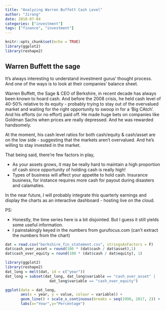 ```yaml
---
title: "Analyzing Warren Buffett Cash Level"
author: "Jirong"
date: 2018-07-04
categories: ["investment"]
tags: ["finance", "investment"]
---
```


```r
knitr::opts_chunk$set(echo = TRUE)
library(ggplot2)
library(reshape2)
```

## Warren Buffett the sage

It's always interesting to understand investment gurus' thought process. And one of the ways is to look at their companies' balance sheet.

Warren Buffett, the Sage & CEO of Berkshire, in recent decade has always been known to hoard cash. And before the 2008 crisis, he held cash level of 40-50% relative to its equity - probably trying to stay out of the overvalued market and waiting for the right opportunity to swoop in for a 'Big CAtch'. And his efforts (or no effort) paid off. He made huge bets on companies like Goldman Sachs when prices are really depressed. And he was rewarded handsomely. 

At the moment, his cash level ratios for both cash/equity & cash/asset are on the low side - suggesting that the markets aren't overvalued. And he's willing to stay invested in the market.

That being said, there're few factors in play,

- As your assets grows, it may be really hard to maintain a high proportion of cash since opportunity of holding cash is really high!
- Types of business will affect your appetite to hold cash. Insurance business, for instance requires more cash for payout during disasters and calamaties.

In the near future, I will probably integrate this quarterly earnings and display the charts as an interactive dashboard - hosting live on the cloud.

PS:

- Honestly, the time series here is a bit disjointed. But I guess it still yields some useful information.
- I painstakingly keyed in the numbers from gurufocus.com (can't extract the numbers from the chart)

```r
dat = read.csv("berkshire_fin_statement.csv", stringsAsFactors = F)
dat$cash_over_asset = round(100 * (dat$cash / dat$asset),1)
dat$cash_over_equity = round(100 * (dat$cash / dat$equity), 1)
```


```r
library(ggplot2)
library(reshape2)
dat_long = melt(dat, id = c("year"))
dat_long = subset(dat_long, dat_long$variable == "cash_over_asset" |
                    dat_long$variable == "cash_over_equity")

ggplot(data = dat_long,
       aes(x = year, y = value, colour = variable)) +
       geom_line() + scale_x_continuous(breaks = seq(1990, 2017, 2)) +
       labs(x="Year",y="Percentage")
```
